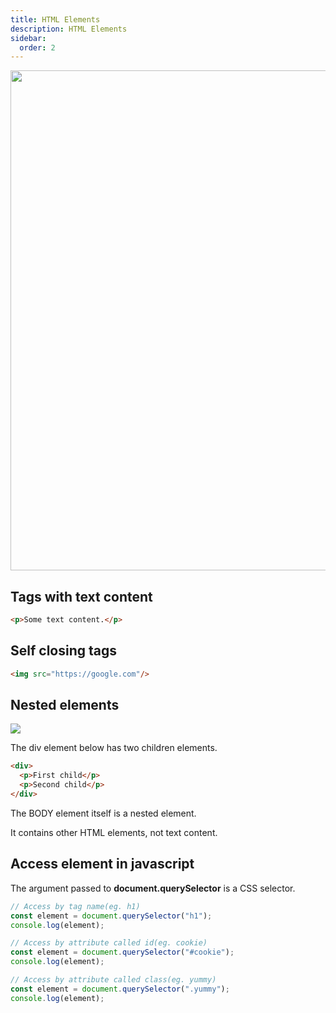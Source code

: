 ```yaml
---
title: HTML Elements
description: HTML Elements
sidebar:
  order: 2
---
```



<img width="800px" src="https://camo.githubusercontent.com/32d33469fc5a474866077e87c5fbbb7ad1a11fec057ae083987a12e46cec9f4e/68747470733a2f2f77696b696d656469612e6f72672f6170692f726573745f76312f6d656469612f6d6174682f72656e6465722f7376672f33373530363132376630373330643962363033353533306634366337303661663465323331396434"/>


## Tags with text content

```html
<p>Some text content.</p>
```

## Self closing tags

```html
<img src="https://google.com"/>
```

## Nested elements

![](/htmlcssjavascript/nested-elements.png)


The div element below has two children elements.

```html
<div>
  <p>First child</p>
  <p>Second child</p>
</div>
```

<Aside>
The BODY element itself is a nested element.

It contains other HTML elements, not text content.
</Aside>

## Access element in javascript

The argument passed to **document.querySelector** is a CSS selector.

```js title="tag.js"
// Access by tag name(eg. h1)
const element = document.querySelector("h1");
console.log(element);
```

```js title="id.js"
// Access by attribute called id(eg. cookie)
const element = document.querySelector("#cookie");
console.log(element);
```

```js title="class.js"
// Access by attribute called class(eg. yummy)
const element = document.querySelector(".yummy");
console.log(element);
```